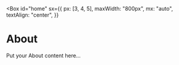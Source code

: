 <Box
  id="home"
  sx={{
    px: [3, 4, 5],
    maxWidth: "800px",
    mx: "auto",
    textAlign: "center",
  }}
>

# About

Put your About content here...

</Box>